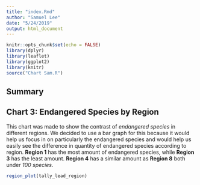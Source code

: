 ```yaml
---
title: "index.Rmd"
author: "Samuel Lee"
date: "5/24/2019"
output: html_document
---
```


```r
knitr::opts_chunk$set(echo = FALSE)
library(dplyr)
library(leaflet)
library(ggplot2)
library(knitr)
source("Chart Sam.R")
```

## Summary



## Chart 3: Endangered Species by Region
This chart was made to show the contrast of *endangered species* in different regions. We decided to use a bar graph for this because it would help us focus in on particularly the endangered species and would help us easily see the difference in quantity of endangered species according to region. **Region 1** has the most amount of endangered species, while **Region 3** has the least amount. **Region 4** has a similar amount as **Region 8** both under *100 species*.

```r
region_plot(tally_lead_region)
```

